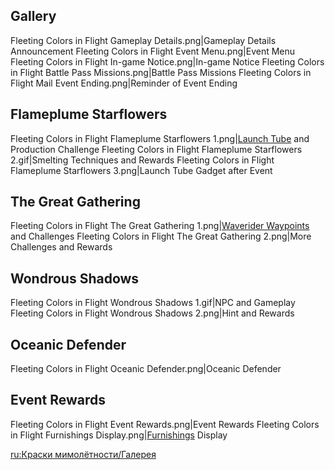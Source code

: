 {{EventTabs
|subpage1 = Flameplume Starflowers
|subpage2 = The Great Gathering
|subpage3 = Wondrous Shadows
|subpage4 = Oceanic Defender
}}
==Gallery==
<gallery hideaddbutton="true" captionalign="center">
Fleeting Colors in Flight Gameplay Details.png|Gameplay Details Announcement
Fleeting Colors in Flight Event Menu.png|Event Menu
Fleeting Colors in Flight In-game Notice.png|In-game Notice
Fleeting Colors in Flight Battle Pass Missions.png|Battle Pass Missions
Fleeting Colors in Flight Mail Event Ending.png|Reminder of Event Ending
</gallery>

==Flameplume Starflowers==
{{Main|Fleeting Colors in Flight/Flameplume Starflowers}}
<gallery hideaddbutton="true" captionalign="center">
Fleeting Colors in Flight Flameplume Starflowers 1.png|[[Launch Tube]] and Production Challenge
Fleeting Colors in Flight Flameplume Starflowers 2.gif|Smelting Techniques and Rewards
Fleeting Colors in Flight Flameplume Starflowers 3.png|Launch Tube Gadget after Event
</gallery>
==The Great Gathering==
{{Main|Fleeting Colors in Flight/The Great Gathering}}
<gallery hideaddbutton="true" captionalign="center">
Fleeting Colors in Flight The Great Gathering 1.png|[[Waverider Waypoint]]s and Challenges
Fleeting Colors in Flight The Great Gathering 2.png|More Challenges and Rewards
</gallery>

==Wondrous Shadows==
{{Main|Fleeting Colors in Flight/Wondrous Shadows}}
<gallery hideaddbutton="true" captionalign="center">
Fleeting Colors in Flight Wondrous Shadows 1.gif|NPC and Gameplay
Fleeting Colors in Flight Wondrous Shadows 2.png|Hint and Rewards
</gallery>

==Oceanic Defender==
{{Main|Fleeting Colors in Flight/Oceanic Defender}}
<gallery hideaddbutton="true" captionalign="center">
Fleeting Colors in Flight Oceanic Defender.png|Oceanic Defender
</gallery>

==Event Rewards==
<gallery hideaddbutton="true" captionalign="center">
Fleeting Colors in Flight Event Rewards.png|Event Rewards
Fleeting Colors in Flight Furnishings Display.png|[[Furnishings]] Display
</gallery>

[[ru:Краски мимолётности/Галерея]]